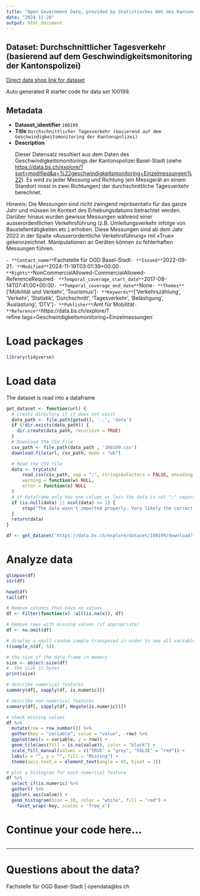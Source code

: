 ```yaml
---
title: "Open Government Data, provided by Statistisches Amt des Kantons Basel-Stadt - Fachstelle OGD"
date: "2024-11-28"
output: html_document
---
```


## Dataset: Durchschnittlicher Tagesverkehr (basierend auf dem Geschwindigkeitsmonitoring der Kantonspolizei)

[Direct data shop link for dataset](https://data.bs.ch/explore/dataset/100199)

Auto generated R starter code for data set 100199.

## Metadata

- **Dataset_identifier** `100199`
- **Title** `Durchschnittlicher Tagesverkehr (basierend auf dem Geschwindigkeitsmonitoring der Kantonspolizei)`
- **Description** `<p>Dieser Datensatz resultiert aus dem Daten des Geschwindigkeitsmonitorings der Kantonspolizei Basel-Stadt (siehe <a href="https://data.bs.ch/explore/?sort=modified&amp;q=%22geschwindigkeitsmonitoring+Einzelmessungen%22" target="_blank">https://data.bs.ch/explore/?sort=modified&amp;q=%22geschwindigkeitsmonitoring+Einzelmessungen%22</a>). Es wird zu jeder Messung und Richtung (ein Messgerät an einem Standort misst in zwei Richtungen) der durchschnittliche Tagesverkehr berechnet. </p><p>

Hinweis: Die Messungen sind nicht zwingend repräsentativ für das ganze Jahr und müssen im Kontext des Erhebungsdatums betrachtet werden. Darüber hinaus wurden gewisse Messungen während einer ausserordentlichen Verkehrsführung (z.B. Umleitungsverkehr infolge von Baustellentätigkeiten etc.) erhoben. Diese Messungen sind ab dem Jahr 2022 in der Spalte «Ausserordentliche Verkehrsführung» mit «True» gekennzeichnet. Manipulationen an Geräten können zu fehlerhaften Messungen führen.
</p>`
- **Contact_name** `Fachstelle für OGD Basel-Stadt`
- **Issued** `2022-09-21`
- **Modified** `2024-11-19T03:01:39+00:00`
- **Rights** `NonCommercialAllowed-CommercialAllowed-ReferenceRequired`
- **Temporal_coverage_start_date** `2017-08-14T07:41:00+00:00`
- **Temporal_coverage_end_date** `None`
- **Themes** `['Mobilität und Verkehr', 'Tourismus']`
- **Keywords** `['Verkehrszählung', 'Verkehr', 'Statistik', 'Durchschnitt', 'Tagesverkehr', 'Belästigung', 'Auslastung', 'DTV']`
- **Publisher** `Amt für Mobilität`
- **Reference** `https://data.bs.ch/explore/?refine.tags=Geschwindigkeitsmonitoring+Einzelmessungen`


# Load packages

```r

library(tidyverse)
```

# Load data

The dataset is read into a dataframe

```r
get_dataset <- function(url) {
  # Create directory if it does not exist
  data_path <- file.path(getwd(), '..', 'data')
  if (!dir.exists(data_path)) {
    dir.create(data_path, recursive = TRUE)
  }
  # Download the CSV file
  csv_path <- file.path(data_path , '100199.csv')
  download.file(url, csv_path, mode = "wb")

  # Read the CSV file
  data <- tryCatch(
      read.csv(csv_path, sep = ";", stringsAsFactors = FALSE, encoding = "UTF-8"),
      warning = function(w) NULL,
      error = function(e) NULL
  )
  # if dataframe only has one column or less the data is not ";" separated
  if (is.null(data) || ncol(data) <= 1) {
      stop("The data wasn't imported properly. Very likely the correct separator couldn't be found.\nPlease check the dataset manually and adjust the code.")
  }
  return(data)
}
```

```r

df <- get_dataset('https://data.bs.ch/explore/dataset/100199/download?format=csv&timezone=Europe%2FZurich')

```

# Analyze data

```r

glimpse(df)
str(df)

head(df)
tail(df)

```

```r
# Remove columns that have no values
df <- Filter(function(x) !all(is.na(x)), df)

# Remove rows with missing values (if appropriate)
df <- na.omit(df)
```

```r
# display a small random sample transposed in order to see all variables
t(sample_n(df, 5))
```

```r
# the size of the data frame in memory
size <- object.size(df)
#  the size in bytes
print(size)
```

```r
# describe numerical features
summary(df[, sapply(df, is.numeric)])
```

```r
# describe non-numerical features
summary(df[, sapply(df, Negate(is.numeric))])
```

```r
# check missing values
df %>%
  mutate(row = row_number()) %>%
  gather(key = "variable", value = "value", -row) %>%
  ggplot(aes(x = variable, y = row)) +
  geom_tile(aes(fill = is.na(value)), color = "black") +
  scale_fill_manual(values = c("TRUE" = "grey", "FALSE" = "red")) +
  labs(x = "", y = "", fill = "Missing") +
  theme(axis.text.x = element_text(angle = 45, hjust = 1))
```

```r
# plot a histogram for each numerical feature
df %>%
  select_if(is.numeric) %>%
  gather() %>%
  ggplot( aes(value)) +
  geom_histogram(bins = 10, color = "white", fill = "red") +
    facet_wrap(~key, scales = 'free_x')
```

# Continue your code here...

```r

```
------------------------------------------------------------------------

# Questions about the data?

Fachstelle für OGD Basel-Stadt | opendata@bs.ch
